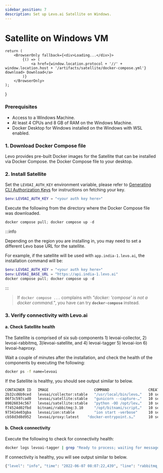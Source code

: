 ```yaml
---
sidebar_position: 7
description: Set up Levo.ai Satellite on Windows.
---
```


# Satellite on Windows VM


    return (
        <BrowserOnly fallback={<div>Loading...</div>}>
            {() => (
                <a href={window.location.protocol + '//' + window.location.host + '/artifacts/satellite/docker-compose.yml'} download> Download</a>
            )}
        </BrowserOnly>
    );
}

### Prerequisites
- Access to a Windows Machine.
- At least 4 CPUs and 8 GB of RAM on the Windows Machine.
- Docker Desktop for Windows installed on the Windows with WSL enabled.

### 1. Download Docker Compose file
Levo provides pre-built Docker images for the Satellite that can be installed via Docker Compose.
<DownloadDockerComposeLink/> the Docker Compose file to your desktop.

### 2. Install Satellite

Set the `LEVOAI_AUTH_KEY` environment variable, please refer to [Generating CLI Authorization Keys](/integrations/common-tasks.md#generating-cli-authorization-keys) for instructions on fetching your key.
```powershell
$env:LEVOAI_AUTH_KEY = "<your auth key here>"
```
Execute the following from the directory where the Docker Compose file was downloaded.
```powershell
docker compose pull; docker compose up -d
```

:::info

Depending on the region you are installing in, you may need to set a different Levo base URL for the satellite.

For example, if the satellite will be used with `app.india-1.levo.ai`, the installation command will be:

```powershell
$env:LEVOAI_AUTH_KEY = "<your auth key here>"
$env:LEVOAI_BASE_URL = "https://api.india-1.levo.ai"
docker compose pull; docker compose up -d
```

:::

> If `docker compose ...` complains with *"docker: 'compose' is not a docker command."*, you have can try **`docker-compose`** instead.

### 3. Verify connectivity with Levo.ai

#### a. Check Satellite health

The Satellite is comprised of six sub components 1) levoai-collector, 2) levoai-rabbitmq, 3)levoai-satellite, and 4) levoai-tagger 5) levoai-ion 6) levoai-haproxy.

Wait a couple of minutes after the installation, and check the health of the components by executing the following:

```bash
docker ps -f name=levoai
```

If the Satellite is healthy, you should see output similar to below.

```bash
CONTAINER ID   IMAGE                     COMMAND                  CREATED             STATUS                  PORTS                                                                                                                                    NAMES
2b32cd6b9ced   levoai/collector:stable   "/usr/local/bin/levo…"   10 seconds ago      Up 8 seconds            0.0.0.0:4317->4317/tcp, 9411/tcp                                                                                                         levoai-collector
06f3c597cad0   levoai/satellite:stable   "gunicorn --capture-…"   10 seconds ago      Up 9 seconds            0.0.0.0:9999->9999/tcp                                                                                                                   levoai-satellite
89026034c567   levoai/satellite:stable   "python -OO /opt/lev…"   10 seconds ago      Up Less than a second                                                                                                                                            levoai-tagger
f74524d02fbd   bitnami/rabbitmq:3.10     "/opt/bitnami/script…"   10 seconds ago      Up 9 seconds            5551-5552/tcp, 0.0.0.0:4369->4369/tcp, 5671/tcp, 0.0.0.0:5672->5672/tcp, 0.0.0.0:15672->15672/tcp, 0.0.0.0:25672->25672/tcp, 15671/tcp   levoai-rabbitmq
973414e03gba   levoai/ion:stable         "ion start -verbose"     10 seconds ago      Up Less than a second   0.0.0.0:9990->8000/tcp                                                                                                                   levoai-ion
cb58d3d8d952   levoai/proxy:latest    "docker-entrypoint.s…"      10 seconds ago      Up 7 seconds            0.0.0.0:8081->8081/tcp, 0.0.0.0:9080->8080/tcp                                                                                           levoai-haproxy
```

#### b. Check connectivity
Execute the following to check for connectivity health:

```bash
docker logs levoai-tagger | grep "Ready to process; waiting for messages."
```
If connectivity is healthy, you will see output similar to below.

```bash
{"level": "info", "time": "2022-06-07 08:07:22,439", "line": "rabbitmq_client.py:155", "version": "fc628b50354bf94e544eef46751d44945a2c55bc", "module": "/opt/levoai/e7s/src/python/levoai_e7s/satellite/rabbitmq_client.py", "message": "Ready to process; waiting for messages."}
```
